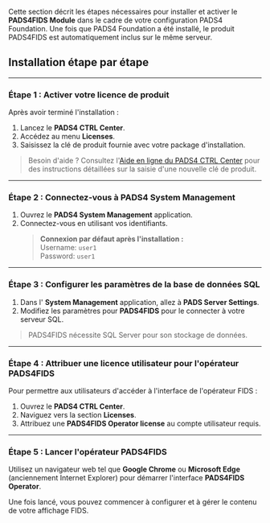 Cette section décrit les étapes nécessaires pour installer et activer le **PADS4FIDS Module** dans le cadre de votre configuration PADS4 Foundation. Une fois que PADS4 Foundation a été installé, le produit PADS4FIDS est automatiquement inclus sur le même serveur.

## Installation étape par étape

***

### **Étape 1 : Activer votre licence de produit**

Après avoir terminé l'installation :

1. Lancez le **PADS4 CTRL Center**.
2. Accédez au menu **Licenses**.
3. Saisissez la clé de produit fournie avec votre package d'installation.

> Besoin d'aide ? Consultez l'[Aide en ligne du PADS4 CTRL Center](#) pour des instructions détaillées sur la saisie d'une nouvelle clé de produit.

***

### **Étape 2 : Connectez-vous à PADS4 System Management**

1. Ouvrez le **PADS4 System Management** application.
2. Connectez-vous en utilisant vos identifiants.
   > **Connexion par défaut après l'installation :**\
   > Username: `user1`\
   > Password: `user1`

***

### **Étape 3 : Configurer les paramètres de la base de données SQL**

1. Dans l' **System Management** application, allez à **PADS Server Settings**.
2. Modifiez les paramètres pour **PADS4FIDS** pour le connecter à votre serveur SQL.

> PADS4FIDS nécessite SQL Server pour son stockage de données.

***

### **Étape 4 : Attribuer une licence utilisateur pour l'opérateur PADS4FIDS**

Pour permettre aux utilisateurs d'accéder à l'interface de l'opérateur FIDS :

1. Ouvrez le **PADS4 CTRL Center**.
2. Naviguez vers la section **Licenses**.
3. Attribuez une **PADS4FIDS Operator license** au compte utilisateur requis.

***

### **Étape 5 : Lancer l'opérateur PADS4FIDS**

Utilisez un navigateur web tel que **Google Chrome** ou **Microsoft Edge** (anciennement Internet Explorer) pour démarrer l'interface **PADS4FIDS Operator**.

Une fois lancé, vous pouvez commencer à configurer et à gérer le contenu de votre affichage FIDS.
